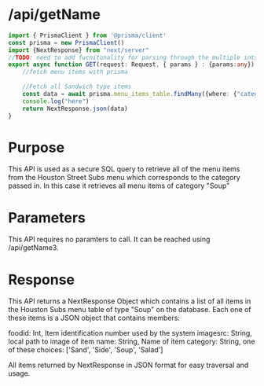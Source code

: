 # /api/getName

```ts filename="route.ts" {3} copy
import { PrismaClient } from '@prisma/client'
const prisma = new PrismaClient()
import {NextResponse} from "next/server"
//TODO: need to add fucnitonality for parsing through the multiple ints that can be passed
export async function GET(request: Request, { params } : {params:any}) {
    //fetch menu items with prisma
    
    //Fetch all Sandwich type items
    const data = await prisma.menu_items_table.findMany({where: {"category" :"Soup"}}) //if category == Sand
    console.log("here")
    return NextResponse.json(data)
}
```
# Purpose
This API is used as a secure SQL query to retrieve all of the menu items from the Houston Street Subs menu which corresponds to the category passed in. 
In this case it retrieves all menu items of category "Soup"

# Parameters
This API requires no paramters to call. It can be reached using /api/getName3.

# Response
This API returns a NextResponse Object which contains a list of all items in the Houston Subs menu table of type "Soup" on the database. Each one of these items is a JSON object that contains members:

foodid: Int, Item identification number used by the system
imagesrc: String, local path to image of item
name: String, Name of item
category: String, one of these choices: ['Sand', 'Side', 'Soup', 'Salad']

All items returned by NextResponse in JSON format for easy traversal and usage.

